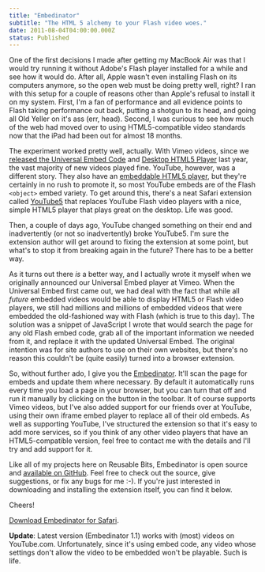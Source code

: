 ```yaml
---
title: "Embedinator"
subtitle: "The HTML 5 alchemy to your Flash video woes."
date: 2011-08-04T04:00:00.000Z
status: Published
---
```



<Forkme repo="josephschmitt/Embedinator"  />

One of the first decisions I made after getting my MacBook Air was that I would try running it without Adobe's Flash player installed for a while and see how it would do. After all, Apple wasn't even installing Flash on its computers anymore, so the open web must be doing pretty well, right? I ran with this setup for a couple of reasons other than Apple's refusal to install it on my system. First, I'm a fan of performance and all evidence points to Flash taking performance out back, putting a shotgun to its head, and going all Old Yeller on it's ass (err, head). Second, I was curious to see how much of the web had moved over to using HTML5-compatible video standards now that the iPad had been out for almost 18 months.

The experiment worked pretty well, actually. With Vimeo videos, since we [released the Universal Embed Code](http://vimeo.com/blog:334) and [Desktop HTML5 Player](http://vimeo.com/blog:391) last year, the vast majority of new videos played fine. YouTube, however, was a different story. They also have an [embeddable HTML5 player](http://www.youtube.com/html5), but they're certainly in no rush to promote it, so most YouTube embeds are of the Flash `<object>` embed variety. To get around this, there's a neat Safari extension called [YouTube5](http://www.verticalforest.com/youtube5-extension/) that replaces YouTube Flash video players with a nice, simple HTML5 player that plays great on the desktop. Life was good.

Then, a couple of days ago, YouTube changed something on their end and inadvertently (or not so inadvertently) broke YouTube5. I'm sure the extension author will get around to fixing the extension at some point, but what's to stop it from breaking again in the future? There has to be a better way.

As it turns out there *is* a better way, and I actually wrote it myself when we originally announced our Universal Embed player at Vimeo. When the Universal Embed first came out, we had deal with the fact that while all *future* embedded videos would be able to display HTML5 or Flash video players, we still had millions and millions of embedded videos that were embedded the old-fashioned way with Flash (which is true to this day). The solution was a snippet of JavaScript I wrote that would search the page for any old Flash embed code, grab all of the important information we needed from it, and replace it with the updated Universal Embed. The original intention was for site authors to use on their own websites, but there's no reason this couldn't be (quite easily) turned into a browser extension.

So, without further ado, I give you the [Embedinator](https://github.com/josephschmitt/Embedinator). It'll scan the page for embeds and update them where necessary. By default it automatically runs every time you load a page in your browser, but you can turn that off and run it manually by clicking on the button in the toolbar. It of course supports Vimeo videos, but I've also added support for our friends over at YouTube, using their own iframe embed player to replace all of their old embeds. As well as supporting YouTube, I've structured the extension so that it's easy to add more services, so if you think of any other video players that have an HTML5-compatible version, feel free to contact me with the details and I'll try and add support for it.

Like all of my projects here on Reusable Bits, Embedinator is open source and [available on GitHub](https://github.com/josephschmitt/Embedinator). Feel free to check out the source, give suggestions, or fix any bugs for me :-). If you're just interested in downloading and installing the extension itself, you can find it below.

Cheers!

[Download Embedinator for Safari](https://s3.amazonaws.com/reusebits/embedinator/Embedinator.safariextz).

**Update**: Latest version (Embedinator 1.1) works with (most) videos on YouTube.com. Unfortunately, since it's using embed code, any video whose settings don't allow the video to be embedded won't be playable. Such is life.